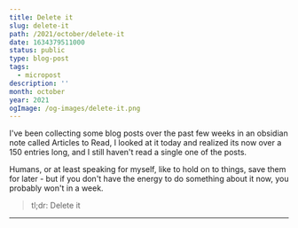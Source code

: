 ```yaml
---
title: Delete it
slug: delete-it
path: /2021/october/delete-it
date: 1634379511000
status: public
type: blog-post
tags:
  - micropost
description: ''
month: october
year: 2021
ogImage: /og-images/delete-it.png
---
```




I've been collecting some blog posts over the past few weeks in an obsidian note
called Articles to Read, I looked at it today and realized its now over a 150
entries long, and I still haven't read a single one of the posts.

Humans, or at least speaking for myself, like to hold on to things, save them
for later - but if you don't have the energy to do something about it now, you
probably won't in a week.

> tl;dr: Delete it

<Spacer />

---

<Spacer />

